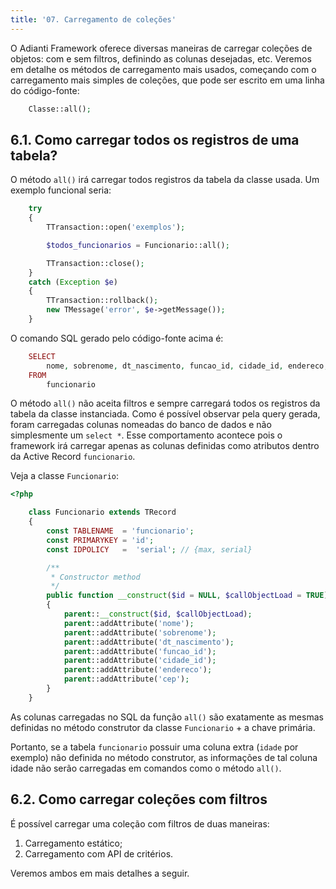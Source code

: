 ```yaml
---
title: '07. Carregamento de coleções'
---
```


O Adianti Framework oferece diversas maneiras de carregar coleções de objetos: com e sem filtros, definindo as colunas desejadas, etc. Veremos em detalhe os métodos de carregamento mais usados, começando com o carregamento mais simples de coleções, que pode ser escrito em uma linha do código-fonte:

```php
    Classe::all();
```

## 6.1. Como carregar todos os registros de uma tabela?

O método `all()` irá carregar todos registros da tabela da classe usada. Um exemplo funcional seria:

```php
    try
    {
        TTransaction::open('exemplos');

        $todos_funcionarios = Funcionario::all();

        TTransaction::close();
    }
    catch (Exception $e)
    {
        TTransaction::rollback();
        new TMessage('error', $e->getMessage());
    }
```

O comando SQL gerado pelo código-fonte acima é:

```php
    SELECT 
        nome, sobrenome, dt_nascimento, funcao_id, cidade_id, endereco, cep, id 
    FROM 
        funcionario
```

O método `all()` não aceita filtros e sempre carregará todos os registros da tabela da classe instanciada. Como é possível observar pela query gerada, foram carregadas colunas nomeadas do banco de dados e não simplesmente um `select *`. Esse comportamento acontece pois o framework irá carregar apenas as colunas definidas como atributos dentro da Active Record `funcionario`.

Veja a classe `Funcionario`:

```php
<?php

    class Funcionario extends TRecord
    {
        const TABLENAME  = 'funcionario';
        const PRIMARYKEY = 'id';
        const IDPOLICY   =  'serial'; // {max, serial}

        /**
         * Constructor method
         */
        public function __construct($id = NULL, $callObjectLoad = TRUE)
        {
            parent::__construct($id, $callObjectLoad);
            parent::addAttribute('nome');
            parent::addAttribute('sobrenome');
            parent::addAttribute('dt_nascimento');
            parent::addAttribute('funcao_id');
            parent::addAttribute('cidade_id');
            parent::addAttribute('endereco');
            parent::addAttribute('cep');
        }
    }
```

As colunas carregadas no SQL da função `all()` são exatamente as mesmas definidas no método construtor da classe `Funcionario` + a chave primária.

Portanto, se a tabela `funcionario` possuir uma coluna extra (`idade` por exemplo) não definida no método construtor, as informações de tal coluna idade não serão carregadas em comandos como o método `all()`.

## 6.2. Como carregar coleções com filtros

É possível carregar uma coleção com filtros de duas maneiras:

1.	Carregamento estático;
2.	Carregamento com API de critérios.

Veremos ambos em mais detalhes a seguir.
